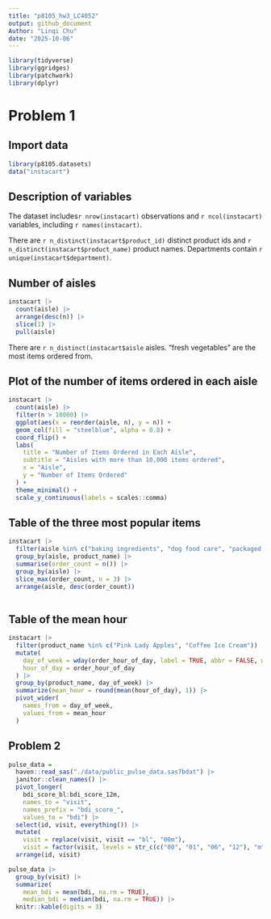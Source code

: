 ```yaml
---
title: "p8105_hw3_LC4052"
output: github_document
Author: "Linqi Chu"
date: "2025-10-06"
---
```


```r
library(tidyverse)
library(ggridges)
library(patchwork)
library(dplyr)

```


# Problem 1

## Import data

```r
library(p8105.datasets)
data("instacart")
```

## Description of variables

The dataset includes`r nrow(instacart)` observations and `r ncol(instacart)` variables, including `r names(instacart)`.

There are `r n_distinct(instacart$product_id)` distinct product ids and `r n_distinct(instacart$product_name)` product names. Departments contain `r unique(instacart$department)`.

## Number of aisles

```r
instacart |>
  count(aisle) |>
  arrange(desc(n)) |>
  slice(1) |>
  pull(aisle)

```
There are `r n_distinct(instacart$aisle` aisles. "fresh vegetables" are the most items ordered from.

## Plot of the number of items ordered in each aisle

```r
instacart |>
  count(aisle) |>
  filter(n > 10000) |>
  ggplot(aes(x = reorder(aisle, n), y = n)) +
  geom_col(fill = "steelblue", alpha = 0.8) +
  coord_flip() +
  labs(
    title = "Number of Items Ordered in Each Aisle",
    subtitle = "Aisles with more than 10,000 items ordered",
    x = "Aisle",
    y = "Number of Items Ordered"
  ) +
  theme_minimal() +
  scale_y_continuous(labels = scales::comma)

```

## Table of the three most popular items

```r
instacart |>
  filter(aisle %in% c("baking ingredients", "dog food care", "packaged vegetables fruits")) |>
  group_by(aisle, product_name) |>
  summarise(order_count = n()) |>
  group_by(aisle) |>
  slice_max(order_count, n = 3) |>
  arrange(aisle, desc(order_count))
 
```

## Table of the mean hour

```r
instacart |>
  filter(product_name %in% c("Pink Lady Apples", "Coffee Ice Cream")) |>
  mutate(
    day_of_week = wday(order_hour_of_day, label = TRUE, abbr = FALSE, week_start = 1),
    hour_of_day = order_hour_of_day
  ) |>
  group_by(product_name, day_of_week) |>
  summarize(mean_hour = round(mean(hour_of_day), 1)) |>
  pivot_wider(
    names_from = day_of_week,
    values_from = mean_hour
  )

```


## Problem 2




```r
pulse_data = 
  haven::read_sas("./data/public_pulse_data.sas7bdat") |>
  janitor::clean_names() |>
  pivot_longer(
    bdi_score_bl:bdi_score_12m,
    names_to = "visit", 
    names_prefix = "bdi_score_",
    values_to = "bdi") |>
  select(id, visit, everything()) |>
  mutate(
    visit = replace(visit, visit == "bl", "00m"),
    visit = factor(visit, levels = str_c(c("00", "01", "06", "12"), "m"))) |>
  arrange(id, visit)

pulse_data |> 
  group_by(visit) |> 
  summarize(
    mean_bdi = mean(bdi, na.rm = TRUE),
    median_bdi = median(bdi, na.rm = TRUE)) |> 
  knitr::kable(digits = 3)
```



```r

```


```r

```

